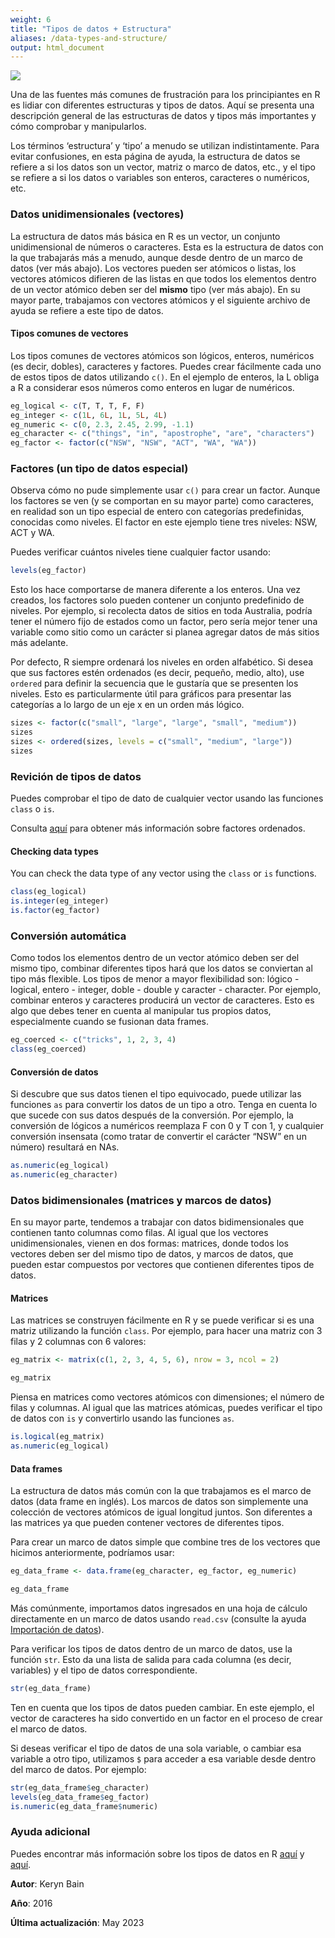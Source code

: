 ```yaml
---
weight: 6
title: "Tipos de datos + Estructura"
aliases: /data-types-and-structure/
output: html_document
---
```


![](Data_types_structure_image.jpg)


Una de las fuentes más comunes de frustración para los principiantes en R es lidiar con diferentes estructuras y tipos de datos. Aquí se presenta una descripción general de las estructuras de datos y tipos más importantes y cómo comprobar y manipularlos.

Los términos 'estructura' y 'tipo' a menudo se utilizan indistintamente. Para evitar confusiones, en esta página de ayuda, la estructura de datos se refiere a si los datos son un vector, matriz o marco de datos, etc., y el tipo se refiere a si los datos o variables son enteros, caracteres o numéricos, etc.

### Datos unidimensionales (vectores)

La estructura de datos más básica en R es un vector, un conjunto unidimensional de números o caracteres. Esta es la estructura de datos con la que trabajarás más a menudo, aunque desde dentro de un marco de datos (ver más abajo). Los vectores pueden ser atómicos o listas, los vectores atómicos difieren de las listas en que todos los elementos dentro de un vector atómico deben ser del **mismo** tipo (ver más abajo). En su mayor parte, trabajamos con vectores atómicos y el siguiente archivo de ayuda se refiere a este tipo de datos.

#### Tipos comunes de vectores

Los tipos comunes de vectores atómicos son lógicos, enteros, numéricos (es decir, dobles), caracteres y factores. Puedes crear fácilmente cada uno de estos tipos de datos utilizando `c()`. En el ejemplo de enteros, la L obliga a R a considerar esos números como enteros en lugar de numéricos.

 
```r
eg_logical <- c(T, T, T, F, F)
eg_integer <- c(1L, 6L, 1L, 5L, 4L)
eg_numeric <- c(0, 2.3, 2.45, 2.99, -1.1)
eg_character <- c("things", "in", "apostrophe", "are", "characters")
eg_factor <- factor(c("NSW", "NSW", "ACT", "WA", "WA"))
```
  
### Factores (un tipo de datos especial)

Observa cómo no pude simplemente usar `c()` para crear un factor. Aunque los factores se ven (y se comportan en su mayor parte) como caracteres, en realidad son un tipo especial de entero con categorías predefinidas, conocidas como niveles. El factor en este ejemplo tiene tres niveles: NSW, ACT y WA.

Puedes verificar cuántos niveles tiene cualquier factor usando:

```r
levels(eg_factor)
```

Esto los hace comportarse de manera diferente a los enteros. Una vez creados, los factores solo pueden contener un conjunto predefinido de niveles. Por ejemplo, si recolecta datos de sitios en toda Australia, podría tener el número fijo de estados como un factor, pero sería mejor tener una variable como sitio como un carácter si planea agregar datos de más sitios más adelante.

Por defecto, R siempre ordenará los niveles en orden alfabético. Si desea que sus factores estén ordenados (es decir, pequeño, medio, alto), use `ordered` para definir la secuencia que le gustaría que se presenten los niveles. Esto es particularmente útil para gráficos para presentar las categorías a lo largo de un eje x en un orden más lógico.


```r
sizes <- factor(c("small", "large", "large", "small", "medium"))
sizes
sizes <- ordered(sizes, levels = c("small", "medium", "large"))
sizes
```

### Revición de tipos de datos
Puedes comprobar el tipo de dato de cualquier vector usando las funciones `class`
o `is`.

Consulta [aquí](http://www.cookbook-r.com/Manipulating_data/Changing_the_order_of_levels_of_a_factor/) para obtener más información sobre factores ordenados.  
  
#### Checking data types
 
You can check the data type of any vector using the `class` or `is` functions.

```r
class(eg_logical)
is.integer(eg_integer)
is.factor(eg_factor)
```
  


### Conversión automática
Como todos los elementos dentro de un vector atómico deben ser del mismo tipo, combinar diferentes tipos hará que los datos se conviertan al tipo más flexible. Los tipos de menor a mayor flexibilidad son: lógico - logical, entero - integer, doble - double y caracter - character. Por ejemplo, combinar enteros y caracteres producirá un vector de caracteres. Esto es algo que debes tener en cuenta al manipular tus propios datos, especialmente cuando se fusionan data frames.

```r
eg_coerced <- c("tricks", 1, 2, 3, 4)
class(eg_coerced)
```
  
#### Conversión de datos

Si descubre que sus datos tienen el tipo equivocado, puede utilizar las funciones `as` para convertir los datos de un tipo a otro. Tenga en cuenta lo que sucede con sus datos después de la conversión. Por ejemplo, la conversión de lógicos a numéricos reemplaza F con 0 y T con 1, y cualquier conversión insensata (como tratar de convertir el carácter "NSW" en un número) resultará en NAs.

```r
as.numeric(eg_logical)
as.numeric(eg_character)
```
  

### Datos bidimensionales (matrices y marcos de datos)

En su mayor parte, tendemos a trabajar con datos bidimensionales que contienen tanto columnas como filas. Al igual que los vectores unidimensionales, vienen en dos formas: matrices, donde todos los vectores deben ser del mismo tipo de datos, y marcos de datos, que pueden estar compuestos por vectores que contienen diferentes tipos de datos.

#### Matrices

Las matrices se construyen fácilmente en R y se puede verificar si es una matriz utilizando la función `class`. Por ejemplo, para hacer una matriz con 3 filas y 2 columnas con 6 valores:



```r
eg_matrix <- matrix(c(1, 2, 3, 4, 5, 6), nrow = 3, ncol = 2)
```


```r
eg_matrix
```


Piensa en matrices como vectores atómicos con dimensiones; el número de filas y columnas. Al igual que las matrices atómicas, puedes verificar el tipo de datos con `is` y convertirlo usando las funciones `as`.


```r
is.logical(eg_matrix)
as.numeric(eg_logical)
``` 
  

#### Data frames

La estructura de datos más común con la que trabajamos es el marco de datos (data frame en inglés). Los marcos de datos son simplemente una colección de vectores atómicos de igual longitud juntos. Son diferentes a las matrices ya que pueden contener vectores de diferentes tipos.

Para crear un marco de datos simple que combine tres de los vectores que hicimos anteriormente, podríamos usar:

```r
eg_data_frame <- data.frame(eg_character, eg_factor, eg_numeric)
```

```r
eg_data_frame
```


Más comúnmente, importamos datos ingresados en una hoja de cálculo directamente en un marco de datos usando `read.csv` (consulte la ayuda [Importación de datos](../importing-data/)). 

Para verificar los tipos de datos dentro de un marco de datos, use la función `str`. Esto da una lista de salida para cada columna (es decir, variables) y el tipo de datos correspondiente. 



```r
str(eg_data_frame)
``` 

Ten en cuenta que los tipos de datos pueden cambiar. En este ejemplo, el vector de caracteres ha sido convertido en un factor en el proceso de crear el marco de datos.

Si deseas verificar el tipo de datos de una sola variable, o cambiar esa variable a otro tipo, utilizamos `$` para acceder a esa variable desde dentro del marco de datos. Por ejemplo:


```r
str(eg_data_frame$eg_character)
levels(eg_data_frame$eg_factor)
is.numeric(eg_data_frame$numeric)
``` 
  

### Ayuda adicional

Puedes encontrar más información sobre los tipos de datos en R [aquí](https://www.stat.auckland.ac.nz/~paul/ItDT/HTML/node64.html) y [aquí](http://www.statmethods.net/input/datatypes.html).

**Autor**: Keryn Bain

**Año**: 2016

**Última actualización**: May 2023


